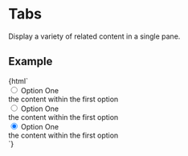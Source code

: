 
<Meta title="No Javascript|tabs" />

# Tabs

Display a variety of related content in a single pane.


## Example


<Preview>
  <Story name="default">
    {html`
      <div class="tabs">
        <input type="radio" name="tabs" id="option-1" checked>
        <label for="option-1">Option One</label>
        <div>the content within the first option</div>
        <input type="radio" name="tabs" id="option-2" checked>
        <label for="option-1">Option One</label>
        <div>the content within the first option</div>
        <input type="radio" name="tabs" id="option-3" checked>
        <label for="option-1">Option One</label>
        <div>the content within the first option</div>
      </div>
    `}
  </Story>
</Preview>
